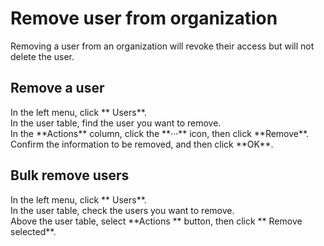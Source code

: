 # Remove user from organization <Icon name="xpack"/>

Removing a user from an organization will revoke their access but will not delete the user.

## Remove a user

<Steps>

<div>
<Nav name="console" />
</div>

<div>
In the left menu, click **<Icon name="UserO" /> Users**.
</div>

<div>
In the user table, find the user you want to remove.
</div>

<div>
In the **Actions** column, click the **···** icon, then click **Remove**.
</div>

<div>
Confirm the information to be removed, and then click **OK**.
</div>

</Steps>


## Bulk remove users

<Steps>

<div>
<Nav name="console" />
</div>

<div>
In the left menu, click **<Icon name="UserO" /> Users**.
</div>

<div>
In the user table, check the users you want to remove.
</div>

<div>
Above the user table, select **Actions <Icon name="chevron-down" />** button, then click **<Icon name="CircleMinus" /> Remove selected**.
</div>

</Steps>
